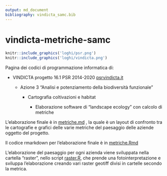 ```yaml
---
output: md_document
bibliography: vindicta_samc.bib
---
```


# vindicta-metriche-samc

```r
knitr::include_graphics('loghi/psr.png')
knitr::include_graphics('loghi/vindicta.png')
```

Pagina dei codici di programmazione informatica di:

-   VINDICTA progetto 16.1 PSR 2014-2020 [psrvindicta.it](https://www.psrvindicta.it/)

    -   Azione 3 "Analisi e potenziamento della biodiversità funzionale"

        -   Cartografia coltivazioni e habitat

            -   Elaborazione software di "landscape ecology" con calcolo di metriche

L'elaborazione finale è in [metriche.md](metriche.md) , la quale è un layout di confronto tra le cartografie e grafici delle varie metriche del paesaggio delle aziende oggetto del progetto.

Il codice rmarkdown per l'elaborazione finale è in [metriche.Rmd](metriche.Rmd)

L'elaborazione del paesaggio per ogni azienda viene sviluppata nella cartella "raster", nello script [raster.R](raster/raster.R), che prende una fotointerpretazione e sviluppa l'elaborazione creando vari raster geotiff divisi in cartelle secondo la metrica.
